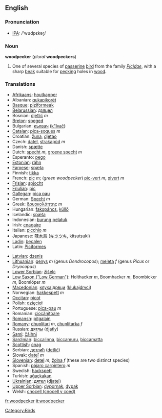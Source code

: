 ==English==

===Pronunciation===
*[[w:IPA|IPA]]: /'wʊdpɛkəɽ/

===Noun===
'''woodpecker''' (''plural'' '''woodpeckers''')

# One of several species of [[passerine]] [[bird]] from the family ''[[Picidae]]'', with a sharp [[beak]] suitable for [[peck]]ing holes in [[wood]].

===Translations===
{{top}}
*[[Afrikaans]]: [[houtkapper]]
*Albanian: [[qukapikorët]]
*[[Basque]]: [[piziformeak]]
*[[Belarussian]]: [[дзяцел]]
*Bosnian: [[djetlić]] ''m''
*[[Breton]]: [[speged]]
*Bulgarian: [[кълвач]] ([[k"lvač]])
*[[Catalan]]: [[pica-soques]] ''m''
*Croatian: [[žuna]], [[djetao]]
*Czech: [[datel]], [[strakapúd]] ''m''
*Danish: [[spætte]]
*Dutch: [[specht]] ''m'', [[groene specht]] ''m''
*Esperanto: [[pego]]
*[[Estonian]]: [[rähn]]
*[[Faroese]]: [[spæta]]
*Finnish: [[tikka]]
*French: [[pic]] ''m''; (''green woodpecker'') [[pic-vert]] ''m'', [[pivert]] ''m''
*[[Frisian]]: [[spjocht]]
*[[Friulian]]: [[pic]]
*[[Gallegan]]: [[pica pau]]
*German: [[Specht]] ''m''
*Greek: [[δρυοκολάπτης]] ''m''
*Hungarian: [[fakopáncs]], [[küllő]]
*Icelandic: [[spæta]]
*Indonesian: [[burung pelatuk]]
*Irish: [[cnagaire]]
*Italian: [[picchio]] ''m''
*Japanese: [[啄木鳥]] ([[キツツキ]], kitsutsuki)
*[[Ladin]]: [[becalen]]
*Latin: [[Piciformes]] '' ''
{{mid}}
*[[Latvian]]: [[dzenis]]
*[[Lithuanian]]: [[genys]] ''m'' (genus ''Dendrocopos''); [[meleta]] ''f'' (genus ''Picus'' or ''Dryocopus'')
*[[Lower Sorbian]]: [[źiśelc]]
*[[Low Saxon ("Low German")]]: Holthacker ''m'', Boomhacker ''m'', Boombicker ''m'', Boomlöper ''m''
*[[Macedonian]]: [[клукаjдрвци]] ([[klukajdrvci]])
*Norwegian: [[hakkespett]] ''m''
*[[Occitan]]: [[picot]]
*Polish: [[dzięcioł]] '' ''
*Portuguese: [[pica-pau]] ''m''
*Romanian: [[ciocănitoare]]
*[[Romansh]]: [[pitgalain]]
*[[Romany]]: [[chuplitari]] ''m'', [[chuplitarka]] ''f''
*Russian: [[дятлы]] ([[djatly]]) '' ''
*[[Sami]]: [[čáihni]]
*[[Sardinian]]: [[biccalinna]], [[biccamuru]], [[biccamatta]]
*[[Scottish]]: [[cnag]]
*Serbian: [[детлић]] ([[detlić]])
*Slovak: [[ďateľ]] ''m''
*[[Slovenian]]: [[detel]] ''m'', [[žolna]] ''f'' (these are two distinct species)
*Spanish: [[pájaro carpintero]] ''m''
*Swedish: [[hackspett]]
*Turkish: [[ağaçkakan]]
*[[Ukrainian]]: [[дятел]] ([[djatel]])
*[[Upper Sorbian]]: [[dypornak]], [[dypak]]
*Welsh: [[cnocell (cnocell y coed)]]
{{bottom}}
[[Category:Birds]]

[[fr:woodpecker]]
[[it:woodpecker]]